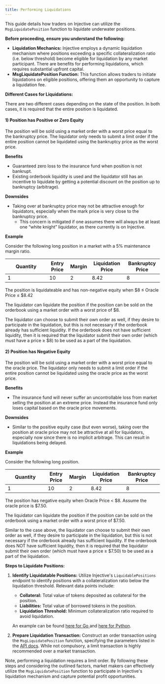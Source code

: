 ```yaml
---
title: Performing Liquidations
---
```


This guide details how traders on Injective can utilize the `MsgLiquidatePosition` function to liquidate underwater positions.

**Before proceeding, ensure you understand the following:**

* **Liquidation Mechanics:** Injective employs a dynamic liquidation mechanism where positions exceeding a specific collateralization ratio (i.e. below threshold) become eligible for liquidation by any market participant. There are benefits for performing liquidations, which requires substantial upfront capital.
* **MsgLiquidatePosition Function:** This function allows traders to initiate liquidations on eligible positions, offering them an opportunity to capture a liquidation fee.

**Different Cases for Liquidations:**

There are two different cases depending on the state of the position. In both cases, it is required that the entire position is liquidated.

#### 1) Position has Positive or Zero Equity

The position will be sold using a market order with a worst price equal to the bankruptcy price. The liquidator only needs to submit a limit order if the entire position cannot be liquidated using the bankruptcy price as the worst price.

**Benefits**

* Guaranteed zero loss to the insurance fund when position is not bankrupt.
* Existing orderbook liquidity is used and the liquidator still has an incentive to liquidate by getting a potential discount on the position up to bankruptcy (arbitrage).

**Downsides**

* Taking over at bankruptcy price may not be attractive enough for liquidators, especially when the mark price is very close to the bankruptcy price.
  * This concern is mitigated if one assumes there will always be at least one “white knight” liquidator, as there currently is on Injective.

**Example**

Consider the following long position in a market with a 5% maintenance margin ratio.

<table><thead><tr><th width="120">Quantity</th><th>Entry Price</th><th>Margin</th><th>Liquidation Price</th><th>Bankruptcy Price</th></tr></thead><tbody><tr><td>1</td><td>10</td><td>2</td><td>8.42</td><td>8</td></tr></tbody></table>

The position is liquidateable and has non-negative equity when $8 ≤ Oracle Price ≤ $8.42

The liquidator can liquidate the position if the position can be sold on the orderbook using a market order with a worst price of $8.

The liquidator can choose to submit their own order as well, if they desire to participate in the liquidation, but this is not necessary if the orderbook already has sufficient liquidity. If the orderbook does not have sufficient liquidity, then it is required that the liquidator submit their own order (which must have a price ≥ $8) to be used as a part of the liquidation.

#### 2) Position has Negative Equity

The position will be sold using a market order with a worst price equal to the oracle price. The liquidator only needs to submit a limit order if the entire position cannot be liquidated using the oracle price as the worst price.

**Benefits**

* The insurance fund will never suffer an uncontrollable loss from market selling the position at an extreme price. Instead the insurance fund only loses capital based on the oracle price movements.

**Downsides**

* Similar to the positive equity case (but even worse), taking over the position at oracle price may not be attractive at all for liquidators, especially now since there is no implicit arbitrage. This can result in liquidations being delayed.

**Example**

Consider the following long position.

<table><thead><tr><th width="115">Quantity</th><th>Entry Price</th><th>Margin</th><th>Liquidation Price</th><th>Bankruptcy Price</th></tr></thead><tbody><tr><td>1</td><td>10</td><td>2</td><td>8.42</td><td>8</td></tr></tbody></table>

The position has negative equity when Oracle Price < $8. Assume the oracle price is $7.50.

The liquidator can liquidate the position if the position can be sold on the orderbook using a market order with a worst price of $7.50.

Similar to the case above, the liquidator can choose to submit their own order as well, if they desire to participate in the liquidation, but this is not necessary if the orderbook already has sufficient liquidity. If the orderbook does NOT have sufficient liquidity, then it is required that the liquidator submit their own order (which must have a price ≥ $7.50) to be used as a part of the liquidation.

**Steps to Liquidate Positions:**

1.  **Identify Liquidatable Positions:** Utilize Injective's `LiquidablePositions` endpoint to identify positions with a collateralization ratio below the liquidation threshold. Relevant data points include:

    * **Collateral:** Total value of tokens deposited as collateral for the position.
    * **Liabilities:** Total value of borrowed tokens in the position.
    * **Liquidation Threshold:** Minimum collateralization ratio required to avoid liquidation.

    An example can be found [here for Go ](https://github.com/InjectiveLabs/sdk-go/blob/master/examples/exchange/derivatives/20\_LiquidablePositions/example.go)and [here for Python](https://github.com/InjectiveLabs/sdk-python/blob/master/examples/exchange\_client/derivative\_exchange\_rpc/23\_LiquidablePositions.py).
2. **Prepare Liquidation Transaction:** Construct an order transaction using the `MsgLiquidatePosition` function, specifying the parameters listed in the [API docs](https://api.injective.exchange/?python#derivatives-msgliquidateposition). While not compulsory, a limit transaction is highly recommended over a market transaction.

Note, performing a liquidation requires a limit order. By following these steps and considering the outlined factors, market makers can effectively utilize the `MsgLiquidatePosition` function to participate in Injective's liquidation mechanism and capture potential profit opportunities.
